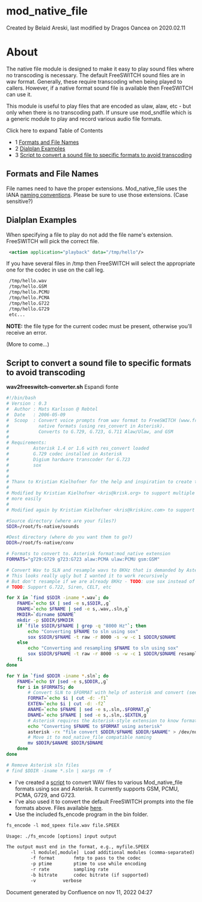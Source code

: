 
# mod_native_file 

 Created by  Belaid Areski, last modified by  Dragos Oancea on 2020.02.11

# About

The native file module is designed to make it easy to play sound files where no transcoding is necessary. The default FreeSWITCH sound files are in wav format. Generally, these require transcoding when being played to callers. However, if a native format sound file is available then FreeSWITCH can use it.

This module is useful to play files that are encoded as ulaw, alaw, etc - but only when there is no transcoding path. If unsure use mod\_sndfile which is a generic module to play and record various audio file formats. 

  
Click here to expand Table of Contents

* 1 [Formats and File Names](#formats-and-file-names)
* 2 [Dialplan Examples](#dialplan-examples)
* 3 [Script to convert a sound file to specific formats to avoid transcoding](#script-to-convert-a-sound-file-to-specific-formats-to-avoid-transcoding)

## Formats and File Names

File names need to have the proper extensions. Mod\_native\_file uses the IANA [naming conventions](http://www.iana.org/assignments/media-types/audio/). Please be sure to use those extensions. (Case sensitive?)

## Dialplan Examples

When specifying a file to play do not add the file name's extension. FreeSWITCH will pick the correct file.

```xml
 <action application="playback" data="/tmp/hello"/>
```

If you have several files in /tmp then FreeSWITCH will select the appropriate one for the codec in use on the call leg.

```xml
 /tmp/hello.wav
 /tmp/hello.GSM
 /tmp/hello.PCMU
 /tmp/hello.PCMA
 /tmp/hello.G722
 /tmp/hello.G729
 etc...
```

**NOTE:** the file type for the current codec must be present, otherwise you'll receive an error.

(More to come...)

## Script to convert a sound file to specific formats to avoid transcoding

**wav2freeswitch-converter.sh** Espandi fonte 

```bash
#!/bin/bash
# Version : 0.3
#  Author : Mats Karlsson @ Rebtel
#  Date   : 2006-05-09
#  Scoop  : Convert voice prompts from wav format to FreeSWITCH (www.freeswitch.org)
#           native formats (using res_convert in Asterisk).
#           Converts to G.729, G.723, G.711 Alaw/Ulaw, and GSM
#
# Requirements:
#         Asterisk 1.4 or 1.6 with res_convert loaded
#         G.729 codec installed in Asterisk
#         Digium hardware transcoder for G.723
#         sox
#
#
# Thanx to Kristian Kielhofner for the help and inspiration to create this script.
#
# Modified by Kristian Kielhofner <kris@krisk.org> to support multiple formats
# more easily
#
# Modified again by Kristian Kielhofner <kris@kriskinc.com> to support FreeSWITCH

#Source directory (where are your files?)
SDIR=/root/fs-native/sounds

#Dest directory (where do you want them to go?)
DDIR=/root/fs-native/conv

# Formats to convert to. Asterisk format:mod_native extension
FORMATS="g729:G729 g723:G723 alaw:PCMA ulaw:PCMU gsm:GSM"

# Convert Wav to SLN and resample wavs to 8KHz that is demanded by Asterisk
# This looks really ugly but I wanted it to work recursively
# But don't resample if we are already 8KHz - TODO: use sox instead of file
# TODO: Support G.722, Siren, CELT, etc

for X in `find $SDIR -iname *.wav`; do	
	FNAME=`echo $X | sed -e s,$SDIR,,g`
	DNAME=`echo $FNAME | sed -e s,.wav,.sln,g`
	MKDIR=`dirname $DNAME`
	mkdir -p $DDIR/$MKDIR
	if `file $SDIR/$FNAME | grep -q "8000 Hz"`; then
		echo "Converting $FNAME to sln using sox"
		sox $SDIR/$FNAME -t raw -r 8000 -s -w -c 1 $DDIR/$DNAME
	else
		echo "Converting and resampling $FNAME to sln using sox"
		sox $SDIR/$FNAME -t raw -r 8000 -s -w -c 1 $DDIR/$DNAME resample -ql
	fi
done

for Y in `find $DDIR -iname *.sln`; do
	FNAME=`echo $Y |sed -e s,$DDIR,,g`
	for i in $FORMATS; do
		# Convert SLN to $FORMAT with help of asterisk and convert (see ref)
		FORMAT=`echo $i | cut -d: -f1`
		EXTEN=`echo $i | cut -d: -f2`
		ANAME=`echo $FNAME | sed -e s,.sln,.$FORMAT,g`
		DNAME=`echo $FNAME | sed -e s,.sln,.$EXTEN,g`
		# Asterisk requires the Asterisk-style extension to know format
		echo "Converting $FNAME to $FORMAT using asterisk"
		asterisk -rx "file convert $DDIR/$FNAME $DDIR/$ANAME" > /dev/null
		# Move it to mod_native_file compatible naming
		mv $DDIR/$ANAME $DDIR/$DNAME
	done
done

# Remove Asterisk sln files
# find $DDIR -iname *.sln | xargs rm -f
```

  
* I've created a [script](http://mirror.astlinux.org/sounds/freeswitch/wav2freeswitch-converter.sh) to convert WAV files to various Mod\_native\_file formats using sox and Asterisk. It currently supports GSM, PCMU, PCMA, G729, and G723.
* I've also used it to convert the default FreeSWITCH prompts into the file formats above. Files available [here](http://mirror.astlinux.org/sounds/freeswitch/).
* Use the included fs\_encode program in the bin folder.

```xml
fs_encode -l mod_speex file.wav file.SPEEX
```

```xml
Usage: ./fs_encode [options] input output

The output must end in the format, e.g., myfile.SPEEX
		 -l module[,module]	 Load additional modules (comma-separated)
		 -f format		 fmtp to pass to the codec
		 -p ptime		 ptime to use while encoding
		 -r rate		 sampling rate
		 -b bitrate		 codec bitrate (if supported)
		 -v			 verbose
```
  
  
Document generated by Confluence on nov 11, 2022 04:27
